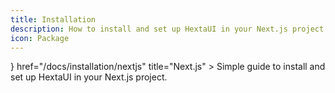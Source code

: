 ```yaml
---
title: Installation
description: How to install and set up HextaUI in your Next.js project.
icon: Package
---
```



<Cards>
  <Card
    icon={<RiNextjsFill />}
    href="/docs/installation/nextjs"
    title="Next.js"
  >
    Simple guide to install and set up HextaUI in your Next.js project.
  </Card>
</Cards>

